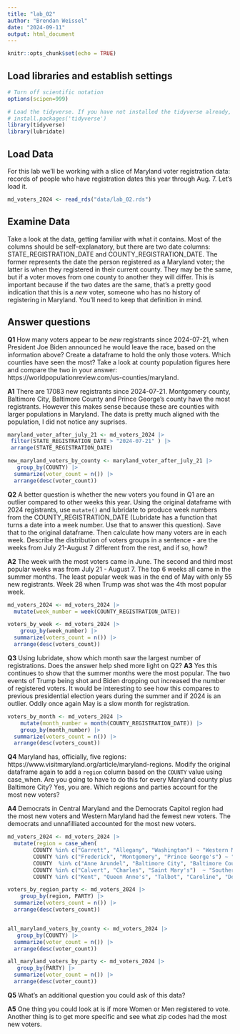 ```yaml
---
title: "lab_02"
author: "Brendan Weissel"
date: "2024-09-11"
output: html_document
---
```


```r
knitr::opts_chunk$set(echo = TRUE)
```

## Load libraries and establish settings

```r
# Turn off scientific notation
options(scipen=999)

# Load the tidyverse. If you have not installed the tidyverse already, remove the # from the next line and run it first.  
# install.packages('tidyverse')
library(tidyverse)
library(lubridate)
```

## Load Data

For this lab we'll be working with a slice of Maryland voter registration data: records of people who have registration dates this year through Aug. 7. Let's load it.

```r
md_voters_2024 <- read_rds("data/lab_02.rds")
```

## Examine Data

Take a look at the data, getting familiar with what it contains. Most of the columns should be self-explanatory, but there are two date columns: STATE_REGISTRATION_DATE and COUNTY_REGISTRATION_DATE. The former represents the date the person registered as a Maryland voter; the latter is when they registered in their current county. They may be the same, but if a voter moves from one county to another they will differ. This is important because if the two dates are the same, that's a pretty good indication that this is a *new* voter, someone who has no history of registering in Maryland. You'll need to keep that definition in mind.

## Answer questions

**Q1** How many voters appear to be *new* registrants since 2024-07-21, when President Joe Biden announced he would leave the race, based on the information above? Create a dataframe to hold the only those voters. Which counties have seen the most? Take a look at county population figures here and compare the two in your answer: https://worldpopulationreview.com/us-counties/maryland.

**A1** There are 17083 new registrants since 2024-07-21. Montgomery county, Baltimore City, Baltimore County and Prince George's county have the most registrants. However this makes sense because these are counties with larger populations in Maryland. The data is pretty much aligned with the population, I did not notice any suprises. 
```r
maryland_voter_after_july_21 <- md_voters_2024 |>
 filter(STATE_REGISTRATION_DATE > "2024-07-21" ) |> 
 arrange(STATE_REGISTRATION_DATE)
```

```r
new_maryland_voters_by_county <- maryland_voter_after_july_21 |> 
   group_by(COUNTY) |> 
  summarize(voter_count = n()) |> 
  arrange(desc(voter_count))
```


**Q2** A better question is whether the new voters you found in Q1 are an outlier compared to other weeks this year. Using the original dataframe with 2024 registrants, use `mutate()` and lubridate to produce week numbers from the COUNTY_REGISTRATION_DATE (Lubridate has a function that turns a date into a week number. Use that to answer this question). Save that to the original dataframe. Then calculate how many voters are in each week. Describe the distribution of voters groups in a sentence - are the weeks from July 21-August 7 different from the rest, and if so, how?

**A2** The week with the most voters came in June. The second and third most popular weeks was from July 21 - August 7. The top 6 weeks all came in the summer months. The least popular week was in the end of May with only 55 new registrants. Week 28 when Trump was shot was the 4th most popular week. 

```r

md_voters_2024 <- md_voters_2024 |>
  mutate(week_number = week(COUNTY_REGISTRATION_DATE))

voters_by_week <- md_voters_2024 |> 
    group_by(week_number) |> 
  summarize(voters_count = n()) |> 
  arrange(desc(voters_count))

```

**Q3** Using lubridate, show which month saw the largest number of registrations. Does the answer help shed more light on Q2?
**A3** Yes this continues to show that the summer months were the most popular. The two events of Trump being shot and Biden dropping out increased the number of registered voters. It would be interesting to see how this compares to previous presidential election years during the summer and if 2024 is an outlier. Oddly once again May is a slow month for registration. 

```r
voters_by_month <- md_voters_2024 |> 
    mutate(month_number = month(COUNTY_REGISTRATION_DATE)) |> 
    group_by(month_number) |> 
  summarize(voters_count = n()) |> 
  arrange(desc(voters_count))

```

**Q4** Maryland has, officially, five regions: https://www.visitmaryland.org/article/maryland-regions. Modify the original dataframe again to add a `region` column based on the `COUNTY` value using case_when. Are you going to have to do this for every Maryland county plus Baltimore City? Yes, you are. Which regions and parties account for the most new voters?

**A4** Democrats in Central Maryland and the Democrats Capitol region had the most new voters and Western Maryland had the fewest new voters. The democrats and unnafilliated accounted for the most new voters.  

```r
md_voters_2024 <- md_voters_2024 |> 
  mutate(region = case_when(
        COUNTY %in% c("Garrett", "Allegany", "Washington") ~ "Western Maryland",
        COUNTY %in% c("Frederick", "Montgomery", "Prince George's") ~ "Capital Region",
        COUNTY  %in% c("Anne Arundel", "Baltimore City", "Baltimore County","Carroll", "Harford", "Howard") ~ "Central Maryland",
        COUNTY %in% c("Calvert", "Charles", "Saint Mary's")  ~ "Southern Maryland",
        COUNTY %in% c("Kent", "Queen Anne's", "Talbot", "Caroline", "Dorchester", "Wicomico", "Somerset", "Worcester", "Cecil")  ~ "Eastern Shore Maryland"))

voters_by_region_party <- md_voters_2024 |> 
    group_by(region, PARTY) |> 
  summarize(voters_count = n()) |> 
  arrange(desc(voters_count))


all_maryland_voters_by_county <- md_voters_2024 |> 
   group_by(COUNTY) |> 
  summarize(voter_count = n()) |> 
  arrange(desc(voter_count))

all_maryland_voters_by_party <- md_voters_2024 |> 
   group_by(PARTY) |> 
  summarize(voter_count = n()) |> 
  arrange(desc(voter_count))


```

**Q5** What's an additional question you could ask of this data?

**A5** One thing you could look at is if more Women or Men registered to vote. Another thing is to get more specific and see what zip codes had the most new voters. 
